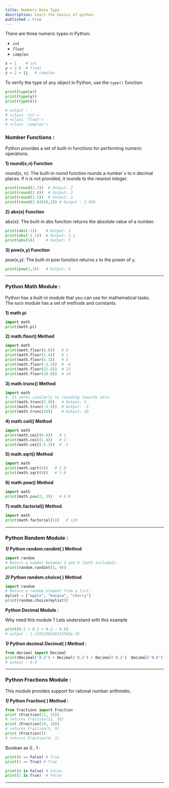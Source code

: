 ```yaml
---
title: Numbers Data Type
description: Learn the basics of python.
published : true
---
```


There are three numeric types in Python:

*   *`int`*
*   *`float`*
*   *`complex`*
    
```python
x = 1    # int
y = 2.8  # float
z = 2 + 1j   # complex
```

To verify the type of any object in Python, use the `type()` function:

```python
print(type(x))
print(type(y))
print(type(z))

# output : 
# <class 'int'>
# <class 'float'>  
# <class 'complex'>
```

### **Number Functions :**

Python provides a set of built-in functions for performing numeric operations.

**1) round(x,n) Function**

round(x, n): The built-in round function rounds a number x to n decimal places. If n is not provided, it rounds to the nearest integer.

```python
print(round(2.2))  # Output: 2
print(round(2.8))  # Output: 3
print(round(2.5))  # Output: 2
print(round(2.84919,3)) # Output : 2.849
```

**2) abs(x) Function**

abs(x): The built-in abs function returns the absolute value of a number.

```python
print(abs(-1))    # Output: 1
print(abs(-1.1))  # Output: 1.1
print(abs(5))     # Output: 5
```

**3) pow(x,y) Function**

pow(x,y): The built-in pow function returns x to the power of y.

```python
print(pow(2,3))   # Output: 8
```

---

### **Python Math Module :**

Python has a built-in module that you can use for mathematical tasks. The `math` module has a set of methods and constants.

**1) math.pi**

```python
import math
print(math.pi)
```

**2) math.floor() Method**  
```python
import math
print(math.floor(0.6))   # 0
print(math.floor(1.4))   # 1
print(math.floor(5.3))   # 5
print(math.floor(-5.3))  # -6
print(math.floor(22.6))  # 22
print(math.floor(10.0))  # 10
```

**3) math.trunc() Method**
```python
import math
#  It works similarly to rounding towards zero.
print(math.trunc(5.9))   # Output: 5
print(math.trunc(-5.9))  # Output: -5
print(math.trunc(10))    # Output: 10
```

**4) math.ceil() Method**

```python
import math
print(math.ceil(0.6))   # 1
print(math.ceil(1.4))   # 2
print(math.ceil(-5.3))  # -5
```

**5) math.sqrt() Method**

```python
import math
print(math.sqrt(4))   # 2.0
print(math.sqrt(9))   # 3.0
```

**6) math.pow() Method**
```python
import math
print(math.pow(2, 3))   # 8.0
```

**7) math.factorial() Method**

```python
import math
print(math.factorial(5))   # 120
```


---

### **Python Random Module :**

**_1)_ Python random.randint( ) Method** 
```python
import random
# Return a number between 3 and 9 (both included):
print(random.randint(3, 9))
```
**_2)_ Python random.choice( ) Method**
```python
import random
# Return a random element from a list:
mylist = ["apple", "banana", "cherry"]
print(random.choice(mylist))
```
**Python Decimal Module :**

Why need this module ? Lets understand with this example
```python
print(0.2 + 0.2 + 0.2 - 0.6)
# output : 1.1102230246251565e-16
```
**_1)_ Python decimal.Decimal( ) Method :**
```python
from decimal import Decimal
print(Decimal('0.2') + Decimal('0.2') + Decimal('0.2') -Decimal('0.6'))
# output : 0.0
```

---

### **Python Fractions Module :**

This module provides support for rational number arithmetic. 

**_1)_ Python Fraction( ) Method :**
```python
from fractions import Fraction
print (Fraction(11, 35))
# returns Fraction(11, 35)
print (Fraction(10, 18))
# returns Fraction(5, 9)
print (Fraction())
# returns Fraction(0, 1)
```  

Boolean as 0 , 1 :

```python
print(0 == False) # True
print(1 == True) # True

print(0 is False) # False
print(1 is True)  # False
```

---